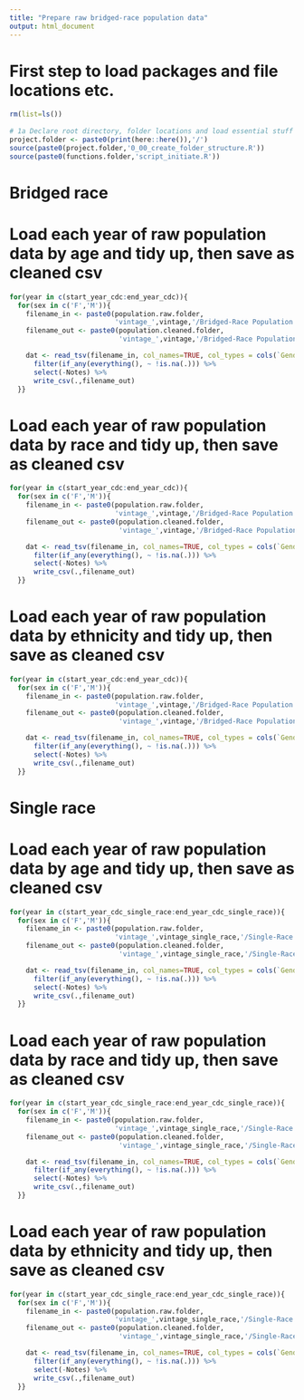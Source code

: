 ```yaml
---
title: "Prepare raw bridged-race population data"
output: html_document
---
```


# First step to load packages and file locations etc.
```r
rm(list=ls())
 
# 1a Declare root directory, folder locations and load essential stuff
project.folder <- paste0(print(here::here()),'/')
source(paste0(project.folder,'0_00_create_folder_structure.R'))
source(paste0(functions.folder,'script_initiate.R'))
```

# Bridged race

# Load each year of raw population data by age and tidy up, then save as cleaned csv
```r
for(year in c(start_year_cdc:end_year_cdc)){
  for(sex in c('F','M')){
    filename_in <- paste0(population.raw.folder,
                          'vintage_',vintage,'/Bridged-Race Population Estimates 1990-2020 ',sex,' ',year,'.txt')
    filename_out <- paste0(population.cleaned.folder,
                           'vintage_',vintage,'/Bridged-Race Population Estimates 1990-2020 ',sex,' ',year,'.csv')

    dat <- read_tsv(filename_in, col_names=TRUE, col_types = cols(`Gender Code`="c", `Age Group Code` = "c")) %>% 
      filter(if_any(everything(), ~ !is.na(.))) %>%
      select(-Notes) %>%
      write_csv(.,filename_out)
  }}
```

# Load each year of raw population data by race and tidy up, then save as cleaned csv
```r
for(year in c(start_year_cdc:end_year_cdc)){
  for(sex in c('F','M')){
    filename_in <- paste0(population.raw.folder,
                          'vintage_',vintage,'/Bridged-Race Population Estimates 1990-2020 ',sex,' race ',year,'.txt')
    filename_out <- paste0(population.cleaned.folder,
                           'vintage_',vintage,'/Bridged-Race Population Estimates 1990-2020 ',sex,' race ',year,'.csv')

    dat <- read_tsv(filename_in, col_names=TRUE, col_types = cols(`Gender Code`="c", `Race Code` = "c")) %>% 
      filter(if_any(everything(), ~ !is.na(.))) %>%
      select(-Notes) %>%
      write_csv(.,filename_out)
  }}
```

# Load each year of raw population data by ethnicity and tidy up, then save as cleaned csv
```r
for(year in c(start_year_cdc:end_year_cdc)){
  for(sex in c('F','M')){
    filename_in <- paste0(population.raw.folder,
                          'vintage_',vintage,'/Bridged-Race Population Estimates 1990-2020 ',sex,' ethnicity ',year,'.txt')
    filename_out <- paste0(population.cleaned.folder,
                           'vintage_',vintage,'/Bridged-Race Population Estimates 1990-2020 ',sex,' ethnicity ',year,'.csv')

    dat <- read_tsv(filename_in, col_names=TRUE, col_types = cols(`Gender Code`="c", `Ethnicity Code` = "c")) %>% 
      filter(if_any(everything(), ~ !is.na(.))) %>%
      select(-Notes) %>%
      write_csv(.,filename_out)
  }}
```

# Single race

# Load each year of raw population data by age and tidy up, then save as cleaned csv
```r
for(year in c(start_year_cdc_single_race:end_year_cdc_single_race)){
  for(sex in c('F','M')){
    filename_in <- paste0(population.raw.folder,
                          'vintage_',vintage_single_race,'/Single-Race Population Estimates 2020-2022 ',sex,' ',year,'.txt')
    filename_out <- paste0(population.cleaned.folder,
                           'vintage_',vintage_single_race,'/Single-Race Population Estimates 2020-2022 ',sex,' ',year,'.csv')

    dat <- read_tsv(filename_in, col_names=TRUE, col_types = cols(`Gender Code`="c", `Age Group Code` = "c")) %>% 
      filter(if_any(everything(), ~ !is.na(.))) %>%
      select(-Notes) %>%
      write_csv(.,filename_out)
  }}
```

# Load each year of raw population data by race and tidy up, then save as cleaned csv
```r
for(year in c(start_year_cdc_single_race:end_year_cdc_single_race)){
  for(sex in c('F','M')){
    filename_in <- paste0(population.raw.folder,
                          'vintage_',vintage_single_race,'/Single-Race Population Estimates 2020-2022 ',sex,' race ',year,'.txt')
    filename_out <- paste0(population.cleaned.folder,
                           'vintage_',vintage_single_race,'/Single-Race Population Estimates 2020-2022 ',sex,' race ',year,'.csv')

    dat <- read_tsv(filename_in, col_names=TRUE, col_types = cols(`Gender Code`="c", `Race Code` = "c")) %>% 
      filter(if_any(everything(), ~ !is.na(.))) %>%
      select(-Notes) %>%
      write_csv(.,filename_out)
  }}
```

# Load each year of raw population data by ethnicity and tidy up, then save as cleaned csv
```r
for(year in c(start_year_cdc_single_race:end_year_cdc_single_race)){
  for(sex in c('F','M')){
    filename_in <- paste0(population.raw.folder,
                          'vintage_',vintage_single_race,'/Single-Race Population Estimates 2020-2022 ',sex,' ethnicity ',year,'.txt')
    filename_out <- paste0(population.cleaned.folder,
                           'vintage_',vintage_single_race,'/Single-Race Population Estimates 2020-2022 ',sex,' ethnicity ',year,'.csv')

    dat <- read_tsv(filename_in, col_names=TRUE, col_types = cols(`Gender Code`="c", `Ethnicity Code` = "c")) %>% 
      filter(if_any(everything(), ~ !is.na(.))) %>%
      select(-Notes) %>%
      write_csv(.,filename_out)
  }}
```